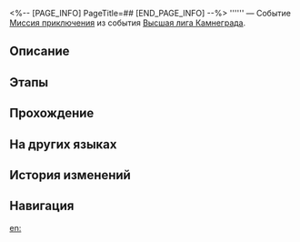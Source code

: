 <%-- [PAGE_INFO]
PageTitle=##
[END_PAGE_INFO] --%>
{{Дополнить|Диалоги.}}
{{Миссия Инфобокс
|id              = 2010731
|Название        = 
|Изображение     = Миссия .png
|Тип             = Миссия приключения
|Событие         = Высшая лига Камнеграда
|Глава           = 
|Условия         = Завершена [[Миссия приключения]] «[[Гладиатор]]»
|Персонажи       = Первопроходец
|СтартЛокация    = [[Ярило-VI]] — [[Бойцовский клуб]]
|Мир             = Ярило-VI
|Предыдущая      = Гладиатор
|Следующая       = 
|Награды         = 
}}
'''''' — Событие [[Миссия приключения]] из события [[Высшая лига Камнеграда]].

==Описание==
{{Описание|<!--официальное описание из Перекрёстка судеб-->}}

==Этапы==


==Прохождение==
{{Дополнить}}

{{Диалог Конец}}

==На других языках==
{{На других языках
|en   = 
|zhs  = 
|zht  = 
|ja   = 
|ko   = 
|es   = 
|fr   = 
|ru   = 
|th   = 
|vi   = 
|de   = 
|id   = 
|pt   = 
}}

==История изменений==
{{История изменений|3.5}}

==Навигация==
{{Миссия приключения Навбокс|Глава }}

[[en:]]
